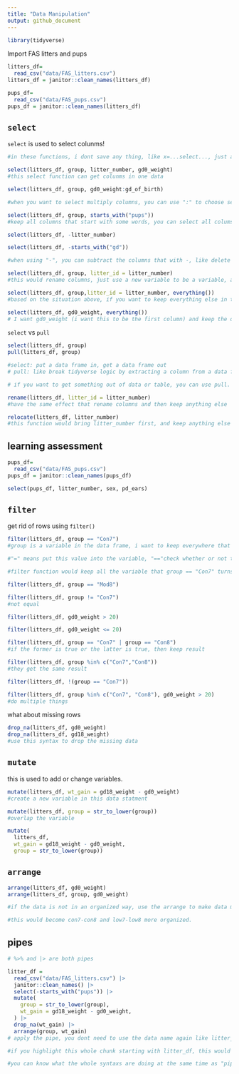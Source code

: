 ```yaml
---
title: "Data Manipulation"
output: github_document
---
```


```r
library(tidyverse)
```

Import FAS litters and pups

```r
litters_df=
  read_csv("data/FAS_litters.csv")
litters_df = janitor::clean_names(litters_df)

pups_df=
  read_csv("data/FAS_pups.csv")
pups_df = janitor::clean_names(litters_df)
```




## `select`

`select` is used to select colunms!

```r
#in these functions, i dont save any thing, like x=...select..., just apply the fucntions for couple times

select(litters_df, group, litter_number, gd0_weight)
#this select function can get colunms in one data

select(litters_df, group, gd0_weight:gd_of_birth)

#when you want to select multiply columns, you can use ":" to choose several columns, for example, from gd0_weight to gd_of_birth, and everything between these two columns are selected

select(litters_df, group, starts_with("pups"))
#keep all columns that start with some words, you can select all colums that start with pups using starts_with function

select(litters_df, -litter_number)

select(litters_df, -starts_with("gd"))

#when using "-", you can subtract the columns that with -, like delete litter_number column, and those columns that start with gd

select(litters_df, group, litter_id = litter_number)
#this would rename columns, just use a new variable to be a variable, and this would only show this columns

select(litters_df, group,litter_id = litter_number, everything())
#based on the situation above, if you want to keep everything else in the data, you can add everything function

select(litters_df, gd0_weight, everything())
# I want gd0_weight (i want this to be the first column) and keep the other things that comes from after this
```


`select` vs `pull`

```r
select(litters_df, group)
pull(litters_df, group)

#select: put a data frame in, get a data frame out
# pull: like break tidyverse logic by extracting a column from a data frame, and showing like a vector floating around, it doesn't exist inside of a data frame anyone

# if you want to get something out of data or table, you can use pull.
```
```r
rename(litters_df, litter_id = litter_number)
#have the same effect that rename columns and then keep anything else

relocate(litters_df, litter_number)
#this function would bring litter_number first, and keep anything else
```

## learning assessment
```r
pups_df=
  read_csv("data/FAS_pups.csv")
pups_df = janitor::clean_names(pups_df)

select(pups_df, litter_number, sex, pd_ears)
```

## `filter`

get rid of rows using `filter()`

```r
filter(litters_df, group == "Con7")
#group is a variable in the data frame, i want to keep everywhere that variable is equal to this specific value.

#"=" means put this value into the variable, "=="check whether or not this thing is true

#filter function would keep all the variable that group == "Con7" turns out to be true, get rid of those that are not true

filter(litters_df, group == "Mod8")

filter(litters_df, group != "Con7")
#not equal

filter(litters_df, gd0_weight > 20)

filter(litters_df, gd0_weight <= 20)

filter(litters_df, group == "Con7" | group == "Con8")
#if the former is true or the latter is true, then keep result

filter(litters_df, group %in% c("Con7","Con8"))
#they get the same result

filter(litters_df, !(group == "Con7"))

filter(litters_df, group %in% c("Con7", "Con8"), gd0_weight > 20)
#do multiple things

```

what about missing rows

```r
drop_na(litters_df, gd0_weight)
drop_na(litters_df, gd18_weight)
#use this syntax to drop the missing data
```


## `mutate`

this is used to add or change variables.

```r
mutate(litters_df, wt_gain = gd18_weight - gd0_weight)
#create a new variable in this data statment

mutate(litters_df, group = str_to_lower(group))
#overlap the variable

mutate(
  litters_df, 
  wt_gain = gd18_weight - gd0_weight,
  group = str_to_lower(group))
```

## `arrange`

```r
arrange(litters_df, gd0_weight)
arrange(litters_df, group, gd0_weight)

#if the data is not in an organized way, use the arrange to make data more easy to read---wouldn change anything

#this would become con7-con8 and low7-low8 more organized.
```

## pipes
```r
# %>% and |> are both pipes

litter_df = 
  read_csv("data/FAS_litters.csv") |> 
  janitor::clean_names() |> 
  select(-starts_with("pups")) |> 
  mutate(
    group = str_to_lower(group),
    wt_gain = gd18_weight - gd0_weight,
  ) |> 
  drop_na(wt_gain) |> 
  arrange(group, wt_gain)
# apply the pipe, you dont need to use the data name again like litter_df = janitor..., you can do all the things at the same time with using data frame in only one data name "litter_df" sentence

#if you highlight this whole chunk starting with litter_df, this would save in the dataset.

#you can know what the whole syntaxs are doing at the same time as "pipes" put all the things together, and once you can change individual at any time, the other would not be affected or need to change.


```

